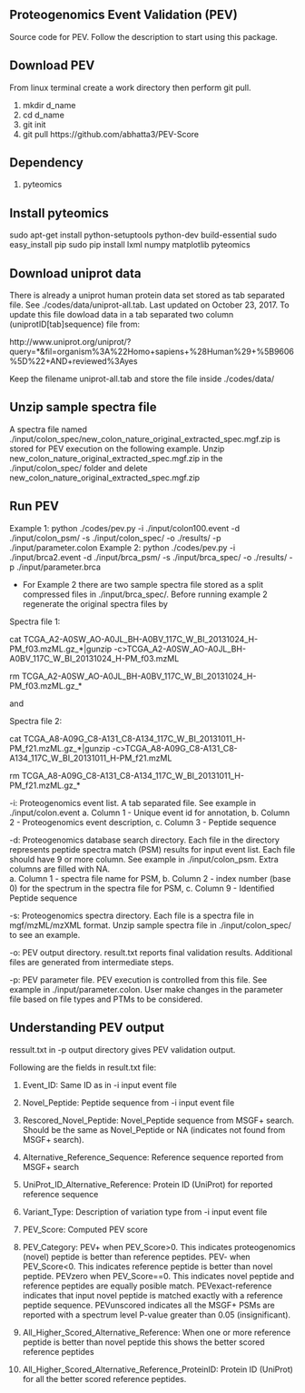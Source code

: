 Proteogenomics Event Validation (PEV)
-------------------------------------

Source code for PEV. Follow the description to start using this package. 


Download PEV
------------

From linux terminal create a work directory then perform git pull.

1. mkdir d_name
2. cd d_name
3. git init
4. git pull https://github.com/abhatta3/PEV-Score  

Dependency
-----------
1. pyteomics


Install pyteomics
-----------------------------
sudo apt-get install python-setuptools python-dev build-essential
sudo easy_install pip
sudo pip install lxml numpy matplotlib pyteomics


Download uniprot data 
-----------------------
There is already a uniprot human protein data set stored as tab separated file. See ./codes/data/uniprot-all.tab. Last updated on October 23, 2017. To update this file dowload data in a tab separated two column (uniprotID[tab]sequence) file from: 
 
http://www.uniprot.org/uniprot/?query=*&fil=organism%3A%22Homo+sapiens+%28Human%29+%5B9606%5D%22+AND+reviewed%3Ayes

Keep the filename uniprot-all.tab and store the file inside ./codes/data/

Unzip sample spectra file
--------------------------- 
A spectra file named ./input/colon_spec/new_colon_nature_original_extracted_spec.mgf.zip is stored for PEV execution on the following example. Unzip new_colon_nature_original_extracted_spec.mgf.zip in the ./input/colon_spec/ folder and delete new_colon_nature_original_extracted_spec.mgf.zip

Run PEV
-------
Example 1: python ./codes/pev.py -i ./input/colon100.event -d ./input/colon_psm/ -s ./input/colon_spec/ -o ./results/ -p ./input/parameter.colon
Example 2: python ./codes/pev.py -i ./input/brca2.event -d ./input/brca_psm/ -s ./input/brca_spec/ -o ./results/ -p ./input/parameter.brca

* For Example 2 there are two sample spectra file stored as a split compressed files in ./input/brca_spec/. Before running example 2 regenerate the original spectra files by

Spectra file 1:

cat TCGA_A2-A0SW_AO-A0JL_BH-A0BV_117C_W_BI_20131024_H-PM_f03.mzML.gz_*|gunzip -c>TCGA_A2-A0SW_AO-A0JL_BH-A0BV_117C_W_BI_20131024_H-PM_f03.mzML

rm TCGA_A2-A0SW_AO-A0JL_BH-A0BV_117C_W_BI_20131024_H-PM_f03.mzML.gz_*

and 

Spectra file 2:

cat TCGA_A8-A09G_C8-A131_C8-A134_117C_W_BI_20131011_H-PM_f21.mzML.gz_*|gunzip -c>TCGA_A8-A09G_C8-A131_C8-A134_117C_W_BI_20131011_H-PM_f21.mzML

rm TCGA_A8-A09G_C8-A131_C8-A134_117C_W_BI_20131011_H-PM_f21.mzML.gz_*


-i: Proteogenomics event list. A tab separated file. 
    See example in ./input/colon.event
    a. Column 1 - Unique event id for annotation, 
    b. Column 2 - Proteogenomics event description, 
    c. Column 3 - Peptide sequence
    
-d: Proteogenomics database search directory. Each file in the directory represents peptide spectra match (PSM) results for input event list. Each file should have 9 or more column. 
    See example in ./input/colon_psm. Extra columns are filled with NA.  
    a. Column 1 - spectra file name for PSM, 
    b. Column 2 - index number (base 0) for the spectrum in the spectra file for PSM, 
    c. Column 9 - Identified Peptide sequence

-s: Proteogenomics spectra directory. Each file is a spectra file in mgf/mzML/mzXML format. Unzip sample spectra file in ./input/colon_spec/ to see an example.

-o: PEV output directory. result.txt reports final validation results. Additional files are generated from intermediate steps. 

-p: PEV parameter file. PEV execution is controlled from this file. See example in ./input/parameter.colon. User make changes in the parameter file based on file types and PTMs to be considered. 

Understanding PEV output
----------------------------
ressult.txt in -p output directory gives PEV validation output. 

Following are the fields in result.txt file:

1. Event_ID: Same ID as in -i input event file

2. Novel_Peptide: Peptide sequence from -i input event file

3. Rescored_Novel_Peptide: Novel_Peptide sequence from MSGF+ search. Should be the same as Novel_Peptide or NA (indicates not found from MSGF+ search). 

4. Alternative_Reference_Sequence: Reference sequence reported from MSGF+ search

5. UniProt_ID_Alternative_Reference: Protein ID (UniProt) for reported reference sequence

6. Variant_Type: Description of variation type from -i input event file 

7. PEV_Score: Computed PEV score 

8. PEV_Category: PEV+ when PEV_Score>0. This indicates proteogenomics (novel) peptide is better than reference peptides. PEV- when PEV_Score<0. This indicates reference peptide is better than novel peptide. PEVzero when PEV_Score==0. This indicates novel peptide and reference peptides are equally posible match. PEVexact-reference indicates that input novel peptide is matched exactly with a reference peptide sequence. PEVunscored indicates all the MSGF+ PSMs are reported with a spectrum level P-value greater than 0.05 (insignificant).

9. All_Higher_Scored_Alternative_Reference: When one or more reference peptide is better than novel peptide this shows the better scored reference peptides

10. All_Higher_Scored_Alternative_Reference_ProteinID: Protein ID (UniProt) for all the better scored reference peptides.







